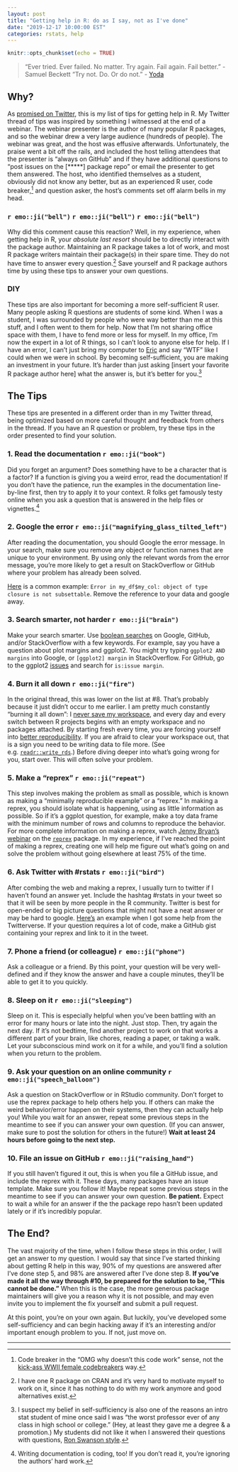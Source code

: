 ```yaml
---
layout: post
title: "Getting help in R: do as I say, not as I've done"
date: "2019-12-17 10:00:00 EST"
categories: rstats, help
---
```


```r
knitr::opts_chunk$set(echo = TRUE)
```

> "Ever tried. Ever failed. No matter. Try again. Fail again. Fail better." - Samuel Beckett 
> "Try not. Do. Or do not. " - [Yoda](https://youtu.be/BQ4yd2W50No)

## Why?

As [promised on Twitter](https://twitter.com/sctyner/status/1195425981781151745?s=20), this is my list of tips for getting help in R. My Twitter thread of tips was inspired by something I witnessed at the end of a webinar. The webinar presenter is the author of many popular R packages, and so the webinar drew a very large audience (hundreds of people). The webinar was great, and the host was effusive afterwards. Unfortunately, the praise went a bit off the rails, and included the host telling attendees that the presenter is "always on GitHub" and if they have additional questions to "post issues on the [*****] package repo" or email the presenter to get them answered. The host, who identified themselves as a student, obviously did not know any better, but as an experienced R user, code breaker,[^1] and question asker, the host's comments set off alarm bells in my head. 

### `r emo::ji("bell")` `r emo::ji("bell")` `r emo::ji("bell")`

Why did this comment cause this reaction? Well, in my experience, when getting help in R, your *absolute last resort* should be to directly interact with the package author. Maintaining an R package takes a lot of work, and most R package writers maintain their package(s) in their spare time. They do not have time to answer every question.[^2] Save yourself and R package authors time by using these tips to answer your own questions.

<!--
Also in my experience, if you go right for the package author, there are two likely outcomes:  

1. They will ignore or not see your question.  
2. They will reply to you snarkily. (This is especially likely if the package is very popular, the author happens to be having a bad day, and/or they have already seen your question 100 times from others.)  

Note how neither of these outcomes involve getting your question answered. 

In the best case, you're left with nothing, and in the worst case you feel discouraged. Oftentimes, snark goes too far, and the package author is in the wrong. Other times, however, consider the perspective of the author: they have spent hours and hours developing this software, only to be bombarded by simple questions that could be answered by reading the documentation more closely. 

I know how I feel when I sense that my time is being wasted, and I am often tempted to snark. Package authors are humans too, so it makes sense that they would lash out when their time is being wasted and their work is undervalued.^[Writing documentation is coding, too! If you don't read it, you're ignoring the authors' hard work.] 

In addition, electronic communication can be read in different ways by different people, and the meaning is not always clear.^[My initial tweet about this was very snarky, and I came off a lot angrier than I was. As I said above, the well-intentioned host's comments set off alarm bells for me. The anger that came across was more directed at myself than the webinar host, leftover from previous incidents where I was "called out" for asking bad questions online.] Maybe the author didn't intend to be snarky, or maybe they did but it came off harsher than necessary. Either way, you can't know what they were thinking. Avoid this negativity and ambiguity entirely, and save yourself and R package authors time by using these tips to answer your own questions.  
-->

### DIY

These tips are also important for becoming a more self-sufficient R user. Many people asking R questions are students of some kind. When I was a student, I was surrounded by people who were way better than me at this stuff, and I often went to them for help. Now that I'm not sharing office space with them, I have to fend more or less for myself. In my office, I'm now the expert in a lot of R things, so I can't look to anyone else for help. If I have an error, I can't just bring my computer to [Eric](https://erichare.me/) and say "WTF" like I could when we were in school. By becoming self-sufficient, you are making an investment in your future. It's harder than just asking [insert your favorite R package author here] what the answer is, but it's better for you.[^3]

## The Tips

These tips are presented in a different order than in my Twitter thread, being optimized based on more careful thought and feedback from others in the thread. If you have an R question or problem, try these tips in the order presented to find your solution. 

### 1. Read the documentation `r emo::ji("book")`

Did you forget an argument? Does something have to be a character that is a factor? If a function is giving you a weird error, read the documentation! If you don't have the patience, run the examples in the documentation line-by-line first, then try to apply it to your context. R folks get famously testy online when you ask a question that is answered in the help files or vignettes.[^4] 

### 2. Google the error `r emo::ji("magnifying_glass_tilted_left")`

After reading the documentation, you should Google the error message. In your search, make sure you remove any object or function names that are unique to your environment. By using only the relevant words from the error message, you're more likely to get a result on StackOverflow or GitHub where your problem has already been solved. 

[Here](https://twitter.com/JennyBryan/status/1199128468622999553?s=20) is a common example: `Error in my_df$my_col: object of type closure is not subsettable`. Remove the reference to your data and google away. 

### 3. Search smarter, not harder `r emo::ji("brain")`

Make your search smarter. Use [boolean searches](https://www.mcgill.ca/caps/files/caps/gcs2014_linkedinbooleansearchtips.pdf) on Google, GitHub, and/or StackOverflow with a few keywords. For example, say you have a question about plot margins and ggplot2. You might try typing `ggplot2 AND margins` into Google, or `[ggplot2] margin` in StackOverflow. For GitHub, go to the ggplot2 [issues](https://github.com/tidyverse/ggplot2/issues) and search for `is:issue margin`. 

### 4. Burn it all down `r emo::ji("fire")`

In the original thread, this was lower on the list at #8. That's probably because it just didn't occur to me earlier. I am pretty much constantly "burning it all down": I [never save my workspace](https://twitter.com/robinson_es/status/1202022415422967808), and every day and every switch between R projects begins with an empty workspace and no packages attached. By starting fresh every time, you are forcing yourself into [better reproducibility](https://twitter.com/hadleywickham/status/1032665959734108160?s=20). If you are afraid to clear your workspace out, that is a sign you need to be writing data to file more. (See e.g. [`readr::write_rds`](https://readr.tidyverse.org/reference/read_rds.html).) Before diving deeper into what's going wrong for you, start over. This will often solve your problem.


### 5. Make a "reprex" `r emo::ji("repeat")`

This step involves making the problem as small as possible,  which is known as making a "minimally reproducible example" or a "reprex."  In making a reprex, you should isolate what is happening, using as little information as possible. So if it’s a ggplot question, for example, make a toy data frame with the minimum number of rows and columns to reproduce the behavior. For more complete information on making a reprex, watch [Jenny Bryan's webinar](https://resources.rstudio.com/webinars/help-me-help-you-creating-reproducible-examples-jenny-bryan) on the [`reprex`](https://reprex.tidyverse.org/) package. 
In my experience, if I've reached the point of making a reprex, creating one will help me figure out what's going on and solve the problem without going elsewhere at least 75% of the time. 

### 6. Ask Twitter with #rstats `r emo::ji("bird")`

After combing the web and making a reprex, I usually turn to twitter if I haven't found an answer yet. Include the hashtag #rstats in your tweet so that it will be seen by more people in the R community. Twitter is best for open-ended or big picture questions that might not have a neat answer or may be hard to google. [Here's](https://twitter.com/sctyner/status/1099081161064763393?s=20) an example when I got some help from the Twitterverse. If your question requires a lot of code, make a GitHub gist containing your reprex and link to it in the tweet. 

### 7. Phone a friend (or colleague) `r emo::ji("phone")`

Ask a colleague or a friend. By this point, your question will be very well-defined and if they know the answer and have a couple minutes, they’ll be able to get it to you quickly. 

### 8. Sleep on it `r emo::ji("sleeping")`

Sleep on it. This is especially helpful when you've been battling with an error for many hours or late into the night. Just stop. Then, try again the next day. If it's not bedtime, find another project to work on that works a different part of your brain, like chores, reading a paper, or taking a walk. Let your subconscious mind work on it for a while, and you'll find a solution when you return to the problem. 

### 9. Ask your question on an online community `r emo::ji("speech_balloon")`

Ask a question on StackOverflow or in RStudio community. Don't forget to use the reprex package to help others help you. If others can make the weird behavior/error happen on their systems, then they can actually help you!  While you wait for an answer, repeat some previous steps in the meantime to see if you can answer your own question. (If you can answer, make sure to post the solution for others in the future!) **Wait at least 24 hours before going to the next step.**

### 10. File an issue on GitHub `r emo::ji("raising_hand")`

If you still haven't figured it out, this is when you file a GitHub issue, and include the reprex with it. These days, many packages have an issue template. Make sure you follow it! Maybe repeat some previous steps in the meantime to see if you can answer your own question. **Be patient.** Expect to wait a while for an answer if the the package repo hasn't been updated lately or if it's incredibly popular.  

## The End? 

The vast majority of the time, when I follow these steps in this order, I will get an answer to my question. I would say that since I've started thinking about getting R help in this way, 90% of my questions are answered after I've done step 5, and 98% are answered after I've done step 8.  **If you've made it all the way through #10, be prepared for the solution to be, "This cannot be done."** When this is the case, the more generous package maintainers will give you a reason why it is not possible, and may even invite you to implement the fix yourself and submit a pull request. 

At this point, you're on your own again. But luckily, you've developed some self-sufficiency and can begin hacking away if it's an interesting and/or important enough problem to you. If not, just move on.  

---

[^1]: Code breaker in the "OMG why doesn't this code work" sense, not the [kick-ass WWII female codebreakers](https://www.smithsonianmag.com/history/how-women-codebreakers-wwii-helped-win-war-180965058/) way.

[^2]: I have one R package on CRAN and it's very hard to motivate myself to work on it, since it has nothing to do with my work anymore and good alternatives exist.

[^3]: I suspect my belief in self-sufficiency is also one of the reasons an intro stat student of mine once said I was "the worst professor ever of any class in high school or college." (Hey, at least they gave me a degree & a promotion.) My students did not like it when I answered their questions with questions, [Ron Swanson style](https://vimeo.com/53975076).

[^4]: Writing documentation is coding, too! If you don't read it, you're ignoring the authors' hard work.

<!--
Tweet text: 
My Top 10 Tips for Getting Help in R:
TL;DR:
📖Read the documentation
🔍Google the error
🧠Search smarter, not harder
🔥Burn it all down
🔁Make a reprex
🐦Ask Twitter with #rstats
☎️Phone a friend
😴Sleep on it
💬Ask your question on an online community
🙋File an issue on GitHub
--> 
